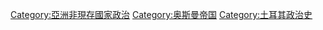 {{Commonscat|Politics of the Ottoman Empire}}

[[Category:亞洲非現存國家政治‎|Category:亞洲非現存國家政治‎]]
[[Category:奥斯曼帝国|Category:奥斯曼帝国]]
[[Category:土耳其政治史|Category:土耳其政治史]]